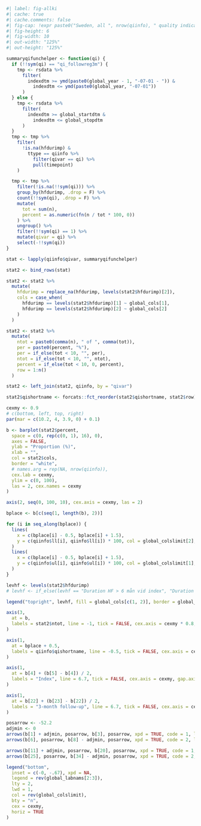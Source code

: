 ```r
#| label: fig-allki
#| cache: true
#| cache.comments: false
#| fig-cap: !expr paste0("Sweden, all ", nrow(qiinfo), " quality indicators ",  global_year)
#| fig-height: 6
#| fig-width: 10
#| out-width: "125%"
#| out-height: "125%"

summaryqifunchelper <- function(qi) {
  if (!!sym(qi) == "qi_followreg3m") {
    tmp <- rsdata %>%
      filter(
        indexdtm >= ymd(paste0(global_year - 1, "-07-01 - ")) &
          indexdtm <= ymd(paste0(global_year, "-07-01"))
      )
  } else {
    tmp <- rsdata %>%
      filter(
        indexdtm >= global_startdtm &
          indexdtm <= global_stopdtm
      )
  }
  tmp <- tmp %>%
    filter(
      !is.na(hfdurimp) &
        ttype == qiinfo %>%
          filter(qivar == qi) %>%
          pull(timepoint)
    )

  tmp <- tmp %>%
    filter(!is.na(!!sym(qi))) %>%
    group_by(hfdurimp, .drop = F) %>%
    count(!!sym(qi), .drop = F) %>%
    mutate(
      tot = sum(n),
      percent = as.numeric(fn(n / tot * 100, 0))
    ) %>%
    ungroup() %>%
    filter(!!sym(qi) == 1) %>%
    mutate(qivar = qi) %>%
    select(-!!sym(qi))
}

stat <- lapply(qiinfo$qivar, summaryqifunchelper)

stat2 <- bind_rows(stat)

stat2 <- stat2 %>%
  mutate(
    hfdurimp = replace_na(hfdurimp, levels(stat2$hfdurimp)[2]),
    cols = case_when(
      hfdurimp == levels(stat2$hfdurimp)[1] ~ global_cols[1],
      hfdurimp == levels(stat2$hfdurimp)[2] ~ global_cols[2]
    )
  )

stat2 <- stat2 %>%
  mutate(
    ntot = paste0(comma(n), " of ", comma(tot)),
    per = paste0(percent, "%"),
    per = if_else(tot < 10, "", per),
    ntot = if_else(tot < 10, "", ntot),
    percent = if_else(tot < 10, 0, percent),
    row = 1:n()
  )

stat2 <- left_join(stat2, qiinfo, by = "qivar")

stat2$qishortname <- forcats::fct_reorder(stat2$qishortname, stat2$row)

cexmy <- 0.9
# c(bottom, left, top, right)
par(mar = c(10.2, 4, 3.9, 0) + 0.1)

b <- barplot(stat2$percent,
  space = c(0, rep(c(0, 1), 16), 0),
  axes = FALSE,
  ylab = "Proportion (%)",
  xlab = "",
  col = stat2$cols,
  border = "white",
  # names.arg = rep(NA, nrow(qiinfo)),
  cex.lab = cexmy,
  ylim = c(0, 100),
  las = 2, cex.names = cexmy
)

axis(2, seq(0, 100, 10), cex.axis = cexmy, las = 2)

bplace <- b[c(seq(1, length(b), 2))]

for (i in seq_along(bplace)) {
  lines(
    x = c(bplace[i] - 0.5, bplace[i] + 1.5),
    y = c(qiinfo$ll[i], qiinfo$ll[i]) * 100, col = global_colslimit[2], lty = 2, lwd = 1
  )
  lines(
    x = c(bplace[i] - 0.5, bplace[i] + 1.5),
    y = c(qiinfo$ul[i], qiinfo$ul[i]) * 100, col = global_colslimit[1], lty = 2, lwd = 1
  )
}

levhf <- levels(stat2$hfdurimp)
# levhf <- if_else(levhf == "Duration HF > 6 mån vid index", "Duration HF \u2265 6 mån vid index", levhf)

legend("topright", levhf, fill = global_cols[c(1, 2)], border = global_cols[c(1, 2)], bty = "n", cex = cexmy)

axis(3,
  at = b,
  labels = stat2$ntot, line = -1, tick = FALSE, cex.axis = cexmy * 0.8, hadj = 0, gap.axis = -10000000, las = 2
)

axis(1,
  at = bplace + 0.5,
  labels = qiinfo$qishortname, line = -0.5, tick = FALSE, cex.axis = cexmy, gap.axis = -10000000, las = 2
)

axis(1,
  at = b[4] + (b[5] - b[4]) / 2,
  labels = "Index", line = 6.7, tick = FALSE, cex.axis = cexmy, gap.axis = -10000000, las = 1
)

axis(1,
  at = b[22] + (b[23] - b[22]) / 2,
  labels = "3-month follow-up", line = 6.7, tick = FALSE, cex.axis = cexmy, gap.axis = -10000000, las = 1
)

posarrow <- -52.2
adjmin <- 0
arrows(b[1] + adjmin, posarrow, b[3], posarrow, xpd = TRUE, code = 1, length = 0.1)
arrows(b[6], posarrow, b[8] - adjmin, posarrow, xpd = TRUE, code = 2, length = 0.1)

arrows(b[11] + adjmin, posarrow, b[20], posarrow, xpd = TRUE, code = 1, length = 0.1)
arrows(b[25], posarrow, b[34] - adjmin, posarrow, xpd = TRUE, code = 2, length = 0.1)

legend("bottom",
  inset = c(-0, -.67), xpd = NA,
  legend = rev(global_labnams[2:3]),
  lty = 2,
  lwd = 1,
  col = rev(global_colslimit),
  bty = "n",
  cex = cexmy,
  horiz = TRUE
)
```
